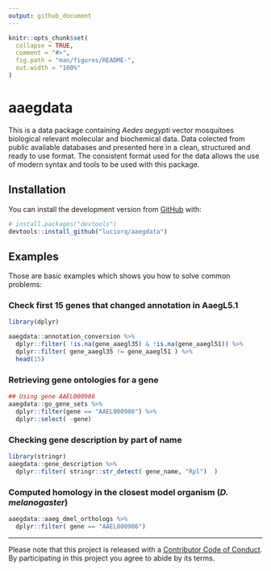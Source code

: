 ```yaml
---
output: github_document
---
```


<!-- README.md is generated from README.Rmd. Please edit that file -->

```r
knitr::opts_chunk$set(
  collapse = TRUE,
  comment = "#>",
  fig.path = "man/figures/README-",
  out.width = "100%"
)
```
# aaegdata

This is a data package containing *Aedes aegypti* vector mosquitoes biological relevant molecular and biochemical data. Data colected from public available databases and presented here in a clean, structured and ready to use format. The consistent format used for the data allows the use of modern syntax and tools to be used with this package. 

## Installation

<!-- You can install the released version of aaegdata from [CRAN](https://CRAN.R-project.org) with:

``` r
install.packages("aaegdata")
```
-->
 You can install the development version from [GitHub](https://github.com/) with:

``` r
# install.packages("devtools")
devtools::install_github("luciorq/aaegdata")
```
## Examples

Those are basic examples which shows you how to solve common problems:

### Check first 15 genes that changed annotation in AaegL5.1

```r
library(dplyr)

aaegdata::annotation_conversion %>%
  dplyr::filter( !is.na(gene_aaegl35) & !is.na(gene_aaegl51)) %>%
  dplyr::filter( gene_aaegl35 != gene_aaegl51 ) %>%
  head(15)
```

### Retrieving gene ontologies for a gene

```r
## Using gene AAEL000986
aaegdata::go_gene_sets %>%
  dplyr::filter(gene == "AAEL000986") %>%
  dplyr::select( -gene)

```

### Checking gene description by part of name

```r
library(stringr)
aaegdata::gene_description %>%
  dplyr::filter( stringr::str_detect( gene_name, "Rpl")  )
```

### Computed homology in the closest model organism (*D. melanogaster*)

```r
aaegdata::aaeg_dmel_orthologs %>%
  dplyr::filter( gene == "AAEL000986")
```

----
Please note that this project is released with a [Contributor Code of Conduct](CODE_OF_CONDUCT.md). By participating in this project you agree to abide by its terms.
